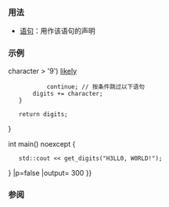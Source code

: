 {{cpp/keyword/title|{{tt|continue}}}}
{{cpp/keyword/navbar}}

===用法===
* [[cpp/language/continue|{{tt|continue}} 语句]]：用作该语句的声明

===示例===
{{example
|code=
#include &lt;iostream&gt;
#include &lt;string&gt;

[[nodiscard]] constexpr auto get_digits(const std::string&amp; string) noexcept
{
    std::string digits {};
    for (const auto&amp; character: string)
    {
        if (character &lt; '0' {{!!}} character &gt; '9') [[likely]]
            continue; // 按条件跳过以下语句
        digits += character;
    }
    
    return digits;
}

int main() noexcept
{
    std::cout &lt;&lt; get_digits("H3LL0, W0RLD!");
}
|p=false
|output=
300
}}

===参阅===
{{cpp/keyword/control flow kw list}}

{{langlinks|de|en|es|fr|it|ja|pt|ru}}